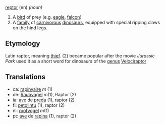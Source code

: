[[Pronunciation Guide|reptor]] (en) ''(noun)''

#A [[bird]] of prey (e.g. [[eagle]], [[falcon]])
#A [[family]] of [[carnivorous]] [[dinosaurs]], equipped with special ripping claws on the hind legs.

==Etymology==

Latin raptor, meaning [[thief]].
(2) became popular after the movie ''Jurassic Park'' used it as a short word for dinosaurs of the [[genus]] [[en:Velociraptor|Velociraptor]]

==Translations==
*ca: [[rapinyaire]] ''m'' (1)
*de: [[Raubvogel]] ''m''(1), Raptor (2)
*ia: [[ave]] de [[preda]] (1), raptor (2)
*fi: [[petolintu]] (1), raptor (2)
*nl: [[roofvogel]] ''m''(1)
*pt: [[ave]] de [[rapina]] (1), raptor (2)